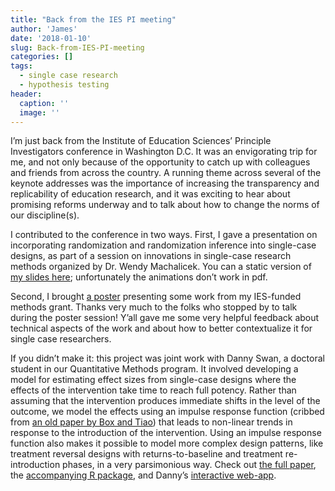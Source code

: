 ```yaml
---
title: "Back from the IES PI meeting"
author: 'James'
date: '2018-01-10'
slug: Back-from-IES-PI-meeting
categories: []
tags:
  - single case research
  - hypothesis testing
header:
  caption: ''
  image: ''
---
```


I'm just back from the Institute of Education Sciences' Principle Investigators conference in Washington D.C. It was an envigorating trip for me, and not only because of the opportunity to catch up with colleagues and friends from across the country. A running theme across several of the keynote addresses was the importance of increasing the transparency and replicability of education research, and it was exciting to hear about promising reforms underway and to talk about how to change the norms of our discipline(s). 

I contributed to the conference in two ways. First, I gave a presentation on incorporating randomization and randomization inference into single-case designs, as part of a session on innovations in single-case research methods organized by Dr. Wendy Machalicek. You can a static version of [my slides here]({{ site.url}}/files/Randomization-inference-for-SCED-2018-01-10.pdf); unfortunately the animations don't work in pdf. 

Second, I brought [a poster]({{ site.url}}/files/Gradual-effects-model-poster-IES-2018-01-10.pdf) presenting some work from my IES-funded methods grant. Thanks very much to the folks who stopped by to talk during the poster session! Y'all gave me some very helpful feedback about technical aspects of the work and about how to better contextualize it for single case researchers. 

If you didn't make it: this project was joint work with Danny Swan, a doctoral student in our Quantitative Methods program. It involved developing a model for estimating effect sizes from single-case designs where the effects of the intervention take time to reach full potency. Rather than assuming that the intervention produces immediate shifts in the level of the outcome, we model the effects using an impulse response function (cribbed from [an old paper by Box and Tiao](http://www.jstor.org/stable/2285379)) that leads to non-linear trends in response to the introduction of the intervention. Using an impulse response function also makes it possible to model more complex design patterns, like treatment reversal designs with returns-to-baseline and treatment re-introduction phases, in a very parsimonious way. Check out [the full paper](https://osf.io/gaxrv/), the [accompanying R package](https://github.com/jepusto/SingleCaseES), and Danny's [interactive web-app](https://jepusto.shinyapps.io/gem-scd/).
